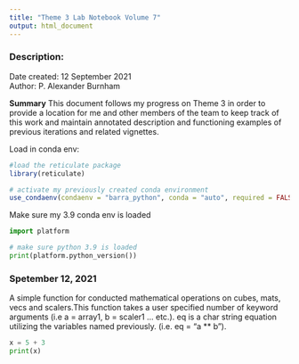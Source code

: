 ```yaml
---
title: "Theme 3 Lab Notebook Volume 7"
output: html_document
---
```


### Description:

Date created:  12 September 2021           
Author: P. Alexander Burnham

**Summary** This document follows my progress on Theme 3 in order to provide a location for me and other members of the team to keep track of this work and maintain annotated description and functioning examples of previous iterations and related vignettes. 



Load in conda env:
```r


#load the reticulate package  
library(reticulate)

# activate my previously created conda environment
use_condaenv(condaenv = "barra_python", conda = "auto", required = FALSE)

```

Make sure my 3.9 conda env is loaded
```python

import platform

# make sure python 3.9 is loaded
print(platform.python_version())
```



### Spetember 12, 2021

A simple function for conducted mathematical operations on cubes, mats, vecs and scalers.This function takes a user specified number of keyword arguments (i.e a = array1, b = scaler1 ... etc.). eq is a char string equation utilizing the variables named previously. (i.e. eq = "a ** b").

```python

x = 5 + 3
print(x)

```



